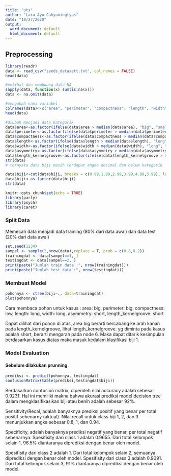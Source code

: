 ```yaml
---
title: "uts"
author: "Lara Ayu Cahyaningtyas"
date: "10/27/2020"
output:
  word_document: default
  html_document: default
---
```



## Preprocessing
```r
library(readr)
data <- read_csv("seeds_datasett.txt", col_names = FALSE)
head(data)

#melihat dan membuang data NA
sapply(data, function(x) sum(is.na(x)))
data <- na.omit(data)

#mengubah nama variabel
colnames(data)<-c("area", "perimeter", "compactness", "length", "width", "asymmetry", "length_kernelgroove", "biji")
head(data)

#diubah menjadi data kategorik
data$area<-as.factor(ifelse(data$area > median(data$area), "big", "small"))
data$perimeter<-as.factor(ifelse(data$perimeter > median(data$perimeter), "big", "small"))
data$compactness<-as.factor(ifelse(data$compactness > median(data$compactness), "high", "low"))
data$length<-as.factor(ifelse(data$length > median(data$length), "long", "short"))
data$width<-as.factor(ifelse(data$width > median(data$width), "long", "short"))
data$asymmetry<-as.factor(ifelse(data$asymmetry > median(data$asymmetry), "long", "short"))
data$length_kernelgroove<-as.factor(ifelse(data$length_kernelgroove > median(data$length_kernelgroove), "long", "short"))
str(data) 
# ternyata data biji masih terdapat angka decimal dan belum kategorik

data$biji<-cut(data$biji, breaks = c(0.99,1.99,2.99,3.99,4.99,5.99), labels=c(1,2,3,4,5))
data$biji<-as.factor(data$biji)
str(data) 
```


```r
knitr::opts_chunk$set(echo = TRUE)
library(party)
library(psych)
library(caret)
```

### Split Data
Memecah data menjadi data training (80% dari data awal) dan data test (20% dari data awal)
```r
set.seed(1234)
sampel <- sample(2,nrow(data),replace = T, prob = c(0.8,0.2))
trainingdat <- data[sampel==1, ]
testingdat <- data[sampel==2, ]
print(paste("Jumlah train data :", nrow(trainingdat)))
print(paste("Jumlah test data :", nrow(testingdat)))
```
### Membuat Model
```r
pohonnya <- ctree(biji~., data=trainingdat)
plot(pohonnya)
```
Cara membaca pohon untuk kasus :
area: big, perimeter: big, compactness: low, length: long, width: long, asymmetry: short, length_kernelgroove: short

Dapat dilihat dari pohon di atas, area big berarti bercabang ke arah kanan pada length_kernelgroove, lihat length_kernelgroove. yg diminta pada kasus adalah short, berarti mengarah pada node 6. Maka dapat ditarik kesimpulan berdasarkan kasus diatas maka masuk kedalam klasifikasi biji 1.


### Model Evaluation
#### Sebelum dilakukan prunning
```r
prediksi <- predict(pohonnya, testingdat)
confusionMatrix(table(prediksi,testingdat$biji))
```
Berdasarkan confusion matrix, diperoleh nilai accuracy adalah sebesar 0.9231. Hal ini memiliki makna bahwa akurasi prediksi model decision tree dalam mengklasifikasikan biji atau benih  adalah sebesar 92%.

Sensitivity/Recal, adalah banyaknya prediksi positif yang benar per total positif sebenarny (aktual). Nilai recall untuk class biji 1, 2, dan 3 menunjukkan angka sebesar 0.8, 1, dan 0.94.

Specificity, adalah banyaknya prediksi negatif yang benar, per total negatif sebenarnya. 
Spesifisity dari class 1 adalah 0.9655. Dari total kelompok selain 1, 96.5% diantaranya diprediksi dengan benar oleh model.

Spesifisity dari class 2 adalah 1. Dari total kelompok selain 2, semuanya diprediksi dengan benar oleh model.
Spesifisity dari class 3 adalah 0.9091. Dari total kelompok selain 3, 91% diantaranya diprediksi dengan benar oleh model.



